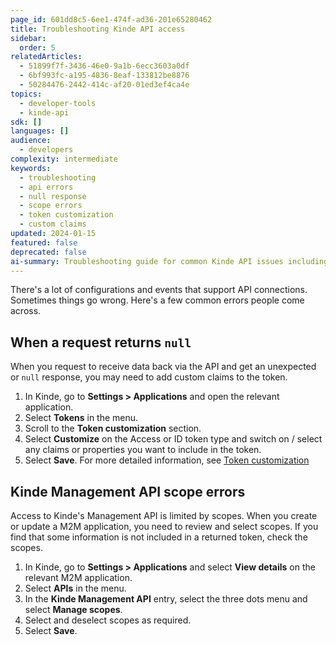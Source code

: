 ```yaml
---
page_id: 601dd8c5-6ee1-474f-ad36-201e65280462
title: Troubleshooting Kinde API access
sidebar:
  order: 5
relatedArticles:
  - 51899f7f-3436-46e0-9a1b-6ecc3603a0df
  - 6bf993fc-a195-4836-8eaf-133812be8876
  - 50284476-2442-414c-af20-01ed3ef4ca4e
topics:
  - developer-tools
  - kinde-api
sdk: []
languages: []
audience:
  - developers
complexity: intermediate
keywords:
  - troubleshooting
  - api errors
  - null response
  - scope errors
  - token customization
  - custom claims
updated: 2024-01-15
featured: false
deprecated: false
ai-summary: Troubleshooting guide for common Kinde API issues including null responses and scope errors
---
```


There's a lot of configurations and events that support API connections. Sometimes things go wrong. Here's a few common errors people come across.

## When a request returns `null`

When you request to receive data back via the API and get an unexpected or `null` response, you may need to add custom claims to the token.

1. In Kinde, go to **Settings > Applications** and open the relevant application.
2. Select **Tokens** in the menu.
3. Scroll to the **Token customization** section.
4. Select **Customize** on the Access or ID token type and switch on / select any claims or properties you want to include in the token.
5. Select **Save**.
For more detailed information, see [Token customization](/build/tokens/token-customization/)

## Kinde Management API scope errors

Access to Kinde's Management API is limited by scopes. When you create or update a M2M application, you need to review and select scopes. If you find that some information is not included in a returned token, check the scopes.

1. In Kinde, go to **Settings > Applications** and select **View details** on the relevant M2M application.
2. Select **APIs** in the menu.
3. In the **Kinde Management API** entry, select the three dots menu and select **Manage scopes**.
4. Select and deselect scopes as required. 
5. Select **Save**.
